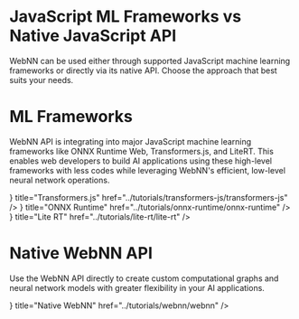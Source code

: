 

# JavaScript ML Frameworks vs Native JavaScript API 

WebNN can be used either through supported JavaScript machine learning frameworks or directly via its native API. Choose the approach that best suits your needs.

<ArchitectureDiagram />

# ML Frameworks

WebNN API is integrating into major JavaScript machine learning frameworks like ONNX Runtime Web, Transformers.js, and LiteRT. This enables web developers to build AI applications using these high-level frameworks with less codes while leveraging WebNN's efficient, low-level neural network operations.

<Cards className="quick-start-card">
  <Cards.Card
    icon={<TransformersJs />}
    title="Transformers.js"
    href="../tutorials/transformers-js/transformers-js"
  />
  <Cards.Card
    icon={<OnnxRuntime />}
    title="ONNX Runtime"
    href="../tutorials/onnx-runtime/onnx-runtime"
  />
  <Cards.Card
    icon={<LiteRt />}
    title="Lite RT"
    href="../tutorials/lite-rt/lite-rt"
  />
</Cards>

# Native WebNN API

Use the WebNN API directly to create custom computational graphs and neural network models with greater flexibility in your AI applications.

<Cards className="quick-start-card">
  <Cards.Card
    icon={<WebNn />}
    title="Native WebNN"
    href="../tutorials/webnn/webnn"
  />
</Cards>
 